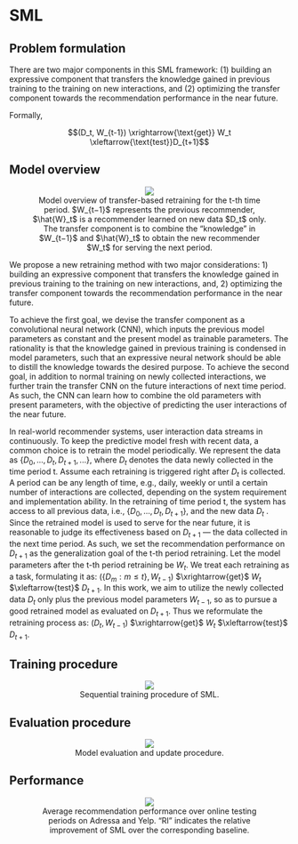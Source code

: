 # SML

## Problem formulation

There are two major components in this SML framework: (1) building an expressive component that transfers the knowledge gained in previous training to the training on new interactions, and (2) optimizing the transfer component towards the recommendation performance in the near future.

Formally, 

$$(D_t, W_{t-1}) \xrightarrow{\text{get}} W_t \xleftarrow{\text{test}}D_{t+1}$$

## Model overview

<figure><p><center><img src='https://github.com/recohut/incremental-learning/raw/a6fdcde2e8af7ebfd9f5efd278c487e0e9560cb3/docs/_images/L753817_1.png'/><figcaption>Model overview of transfer-based retraining for the t-th time period. $W_{t−1}$ represents the previous recommender, $\hat{W}_t$ is a recommender learned on new data $D_t$ only. The transfer component is to combine the “knowledge” in $W_{t−1}$ and $\hat{W}_t$ to obtain the new recommender $W_t$ for serving the next period.</figcaption></figure></center></p>

We propose a new retraining method with two major considerations: 1) building an expressive component that transfers the knowledge gained in previous training to the training on new interactions, and, 2) optimizing the transfer component towards the recommendation performance in the near future.

To achieve the first goal, we devise the transfer component as a convolutional neural network (CNN), which inputs the previous model parameters as constant and the present model as trainable parameters. The rationality is that the knowledge gained in previous training is condensed in model parameters, such that an expressive neural network should be able to distill the knowledge towards the desired purpose. To achieve the second goal, in addition to normal training on newly collected interactions, we further train the transfer CNN on the future interactions of next time period. As such, the CNN can learn how to combine the old parameters with present parameters, with the objective of predicting the user interactions of the near future.

In real-world recommender systems, user interaction data streams in continuously. To keep the predictive model fresh with recent data, a common choice is to retrain the model periodically. We represent the data as $\{D_0, . . . ,D_t ,D_{t+1}, . . . \}$, where $D_t$ denotes the data newly collected in the time period t. Assume each retraining is triggered right after $D_t$ is collected. A period can be any length of time, e.g., daily, weekly or until a certain number of interactions are collected, depending on the system requirement and implementation ability. In the retraining of time period t, the system has access to all previous data, i.e., $\{D_0, . . . ,D_t ,D_{t+1}\}$, and the new data $D_t$ . Since the retrained model is used to serve for the near future, it is reasonable to judge its effectiveness based on $D_{t+1}$ — the data collected in the next time period. As such, we set the recommendation performance on $D_{t+1}$ as the generalization goal of the t-th period retraining. Let the model parameters after the t-th period retraining be $W_t$. We treat each retraining as a task, formulating it as: $(\{D_m : m ≤ t\},W_{t−1})$ $\xrightarrow{get}$ $W_t$ $\xleftarrow{test}$ $D_{t+1}$. In this work, we aim to utilize the newly collected data $D_t$ only plus the previous model parameters $W_{t−1}$, so as to pursue a good retrained model as evaluated on $D_{t+1}$. Thus we reformulate the retraining process as: $(D_t,W_{t−1})$ $\xrightarrow{get}$ $W_t$ $\xleftarrow{test}$ $D_{t+1}$.

## Training procedure

<figure><p><center><img src='https://github.com/recohut/incremental-learning/raw/a6fdcde2e8af7ebfd9f5efd278c487e0e9560cb3/docs/_images/L753817_2.png'/><figcaption>Sequential training procedure of SML.</figcaption></figure></center></p>

## Evaluation procedure

<figure><p><center><img src='https://github.com/recohut/incremental-learning/raw/a6fdcde2e8af7ebfd9f5efd278c487e0e9560cb3/docs/_images/L753817_3.png'/><figcaption>Model evaluation and update procedure.</figcaption></figure></center></p>

## Performance

<figure><p><center><img src='https://github.com/recohut/incremental-learning/raw/a6fdcde2e8af7ebfd9f5efd278c487e0e9560cb3/docs/_images/L753817_4.png'/><figcaption>Average recommendation performance over online testing periods on Adressa and Yelp. “RI” indicates the relative improvement of SML over the corresponding baseline.</figcaption></figure></center></p>